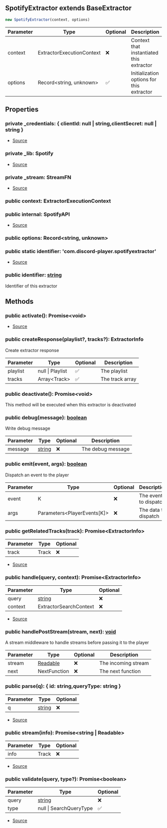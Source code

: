 ## SpotifyExtractor extends BaseExtractor


```typescript
new SpotifyExtractor(context, options)
```
| Parameter | Type | Optional | Description |
| ----------- | ----------- | ----------- | ----------- |
| context | ExtractorExecutionContext | ❌ | Context that instantiated this extractor |
| options | Record\<string, unknown> | ✅ | Initialization options for this extractor |


## Properties
### private _credentials: \{ clientId: null \| string,clientSecret: null \| string }
- [Source](https://github.com/Androz2091/discord-player/blob/cb6c009/packages/extractor/src/extractors/SpotifyExtractor.ts#L14)
### private _lib: Spotify
- [Source](https://github.com/Androz2091/discord-player/blob/cb6c009/packages/extractor/src/extractors/SpotifyExtractor.ts#L13)
### private _stream: StreamFN
- [Source](https://github.com/Androz2091/discord-player/blob/cb6c009/packages/extractor/src/extractors/SpotifyExtractor.ts#L12)
### public context: ExtractorExecutionContext

### public internal: SpotifyAPI
- [Source](https://github.com/Androz2091/discord-player/blob/cb6c009/packages/extractor/src/extractors/SpotifyExtractor.ts#L18)
### public options: Record\<string, unknown>

### public static identifier: 'com.discord\-player.spotifyextractor'
- [Source](https://github.com/Androz2091/discord-player/blob/cb6c009/packages/extractor/src/extractors/SpotifyExtractor.ts#L11)
### public identifier: [string](https://developer.mozilla.org/en-US/docs/Web/JavaScript/Reference/Global_Objects/String)
Identifier of this extractor

## Methods
### public activate(): Promise\<void>
- [Source](https://github.com/Androz2091/discord-player/blob/cb6c009/packages/extractor/src/extractors/SpotifyExtractor.ts#L20)
### public createResponse(playlist?, tracks?): ExtractorInfo
Create extractor response



| Parameter | Type | Optional | Description |
| ----------- | ----------- | ----------- | ----------- |
| playlist | null \| Playlist | ✅ | The playlist |
| tracks | Array\<Track> | ✅ | The track array |
### public deactivate(): Promise\<void>
This method will be executed when this extractor is deactivated
### public debug(message): [boolean](https://developer.mozilla.org/en-US/docs/Web/JavaScript/Reference/Global_Objects/Boolean)
Write debug message



| Parameter | Type | Optional | Description |
| ----------- | ----------- | ----------- | ----------- |
| message | [string](https://developer.mozilla.org/en-US/docs/Web/JavaScript/Reference/Global_Objects/String) | ❌ | The debug message |
### public emit(event, args): [boolean](https://developer.mozilla.org/en-US/docs/Web/JavaScript/Reference/Global_Objects/Boolean)
Dispatch an event to the player



| Parameter | Type | Optional | Description |
| ----------- | ----------- | ----------- | ----------- |
| event | K | ❌ | The event to dispatch |
| args | Parameters\<PlayerEvents\[K]> | ❌ | The data to dispatch |
### public getRelatedTracks(track): Promise\<ExtractorInfo>
| Parameter | Type | Optional |
| ----------- | ----------- | ----------- |
| track | Track | ❌ |


- [Source](https://github.com/Androz2091/discord-player/blob/cb6c009/packages/extractor/src/extractors/SpotifyExtractor.ts#L39)
### public handle(query, context): Promise\<ExtractorInfo>
| Parameter | Type | Optional |
| ----------- | ----------- | ----------- |
| query | [string](https://developer.mozilla.org/en-US/docs/Web/JavaScript/Reference/Global_Objects/String) | ❌ |
| context | ExtractorSearchContext | ❌ |


- [Source](https://github.com/Androz2091/discord-player/blob/cb6c009/packages/extractor/src/extractors/SpotifyExtractor.ts#L45)
### public handlePostStream(stream, next): [void](https://developer.mozilla.org/en-US/docs/Web/JavaScript/Reference/Global_Objects/undefined)
A stream middleware to handle streams before passing it to the player



| Parameter | Type | Optional | Description |
| ----------- | ----------- | ----------- | ----------- |
| stream | [Readable](https://nodejs.org/dist/latest/docs/api/stream.html#stream_class_stream_readable) | ❌ | The incoming stream |
| next | NextFunction | ❌ | The next function |
### public parse(q): \{ id: string,queryType: string }
| Parameter | Type | Optional |
| ----------- | ----------- | ----------- |
| q | [string](https://developer.mozilla.org/en-US/docs/Web/JavaScript/Reference/Global_Objects/String) | ❌ |


- [Source](https://github.com/Androz2091/discord-player/blob/cb6c009/packages/extractor/src/extractors/SpotifyExtractor.ts#L285)
### public stream(info): Promise\<string \| Readable>
| Parameter | Type | Optional |
| ----------- | ----------- | ----------- |
| info | Track | ❌ |


- [Source](https://github.com/Androz2091/discord-player/blob/cb6c009/packages/extractor/src/extractors/SpotifyExtractor.ts#L266)
### public validate(query, type?): Promise\<boolean>
| Parameter | Type | Optional |
| ----------- | ----------- | ----------- |
| query | [string](https://developer.mozilla.org/en-US/docs/Web/JavaScript/Reference/Global_Objects/String) | ❌ |
| type | null \| SearchQueryType | ✅ |


- [Source](https://github.com/Androz2091/discord-player/blob/cb6c009/packages/extractor/src/extractors/SpotifyExtractor.ts#L27)